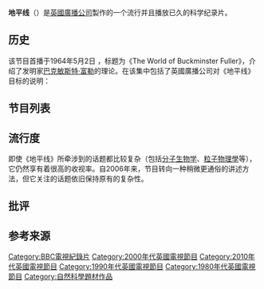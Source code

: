 {{about|英国[[BBC|BBC]]所拍攝的[[纪录片|纪录片]]「地平线」|地面与天空的分割线|地平线}}

{{影集資訊
| 名稱 = 地平线
| 图片 =  [[File:BBC_Horizon_logo.jpg|File:BBC Horizon logo.jpg]] 
| 原名 = Horizon
| 分類 = 纪录片
| 國家 = [[英国|英国]]
| 語言 = [[英语|英语]]
| 系列数 = 52
| 集數 = 1200
| 製片人 =  Liz Tucker, Andrew Thompson, Jacqui Smith, Andrew Cohen, Malcolm Clark, Matthew Barrett, Edward Briffa, Grenville Williams
| 每集長 = 约59分钟
| 頻道 = [[BBC|BBC]]
| 視頻制式 = [[PAL制式|PAL制式]]（最初）
| 音頻制式 = 立體聲
| 開始 = 1964年5月2日
| last_aired = 至今 
| 官方網站 = http://www.bbc.co.uk/programmes/b006mgxf
| imdb_id = 0318224
| tv_com_id = 26691
}}

'''地平线'''（{{lang|en|Horizon}}）是[[英國廣播公司|英國廣播公司]]製作的一个流行并且播放已久的科学纪录片。

==历史==
该节目首播于1964年5月2日 ，标题为《The World of Buckminster Fuller》，介绍了发明家[[巴克敏斯特·富勒|巴克敏斯特·富勒]]的理论。在该集中包括了英國廣播公司对《地平线》目标的说明：

{{quote|「地平线节目的目标是提供世界上最伟大的科学家和哲学家一个可以交流他们的好奇、观察和看法的平台，并将他们对世界的新看法引入到我们的日常知识。」<ref>{{Cite web |url=http://www.bbc.co.uk/pressoffice/pressreleases/stories/2004/08_august/19/horizon_facts.shtml |title=40 facts for Horizon's 40th birthday |accessdate=2012-11-03 |date=2004-08-19 |work=英國廣播公司網頁 |quote=The aim of Horizon is to provide a platform from which some of the world's greatest scientists and philosophers can communicate their curiosity, observations and reflections, and infuse into our common knowledge their changing views of the universe. |archive-date=2012-03-27 |archive-url=https://web.archive.org/web/20120327000545/http://www.bbc.co.uk/pressoffice/pressreleases/stories/2004/08_august/19/horizon_facts.shtml |dead-url=no }}</ref>}}

==节目列表==
{{Main|:en:List of Horizon episodes}} 

==流行度==
即使《地平线》所牵涉到的话题都比较复杂（包括[[分子生物学|分子生物学]]、[[粒子物理學|粒子物理學]]等），它仍然享有着很高的收视率。自2006年来，节目转向一种稍微更通俗的讲述方法，但它关注的话题依旧保持原有的复杂性。

==批评==

== 参考来源 ==
{{Reflist}}

{{TV-stub}}

[[Category:BBC電視紀錄片|Category:BBC電視紀錄片]]
[[Category:2000年代英國電視節目|Category:2000年代英國電視節目]]
[[Category:2010年代英國電視節目|Category:2010年代英國電視節目]]
[[Category:1990年代英國電視節目|Category:1990年代英國電視節目]]
[[Category:1980年代英國電視節目|Category:1980年代英國電視節目]]
[[Category:自然科學題材作品|Category:自然科學題材作品]]